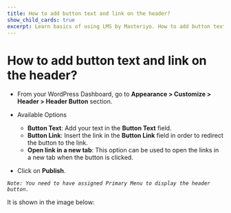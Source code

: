 ---
title: How to add button text and link on the header?
show_child_cards: true
excerpt: Learn basics of using LMS by Masteriyo. How to add button text and link on the header.
---

# How to add button text and link on the header?

- From your WordPress Dashboard, go to **Appearance > Customize > Header > Header Button** section.
- Available Options
   - **Button Text**: Add your text in the **Button Text** field.
   - **Button Link**: Insert the link in the **Button Link** field in order to redirect the button to the link.
   - **Open link in a new tab**: This option can be used to open the links in a new tab when the button is clicked.

- Click on **Publish**.

*```Note: You need to have assigned Primary Menu to display the header button.```*

It is shown in the image below:
